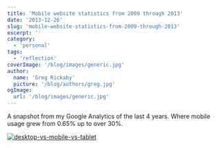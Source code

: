 ```yaml
---
title: 'Mobile website statistics from 2009 through 2013'
date: '2013-12-26'
slug: 'mobile-website-statistics-from-2009-through-2013'
excerpt: ''
category:
  - 'personal'
tags:
  - 'reflection'
coverImage: '/blog/images/generic.jpg'
author:
  name: 'Greg Rickaby'
  picture: '/blog/authors/greg.jpg'
ogImage:
  url: '/blog/images/generic.jpg'
---
```


A snapshot from my Google Analytics of the last 4 years. Where mobile usage grew from 0.65% up to over 30%.

[![desktop-vs-mobile-vs-tablet](/blog/images/desktop-vs-mobile-vs-tablet.png)](https://gregrickaby.com/wp-content/uploads/2013/12/desktop-vs-mobile-vs-tablet.png)
